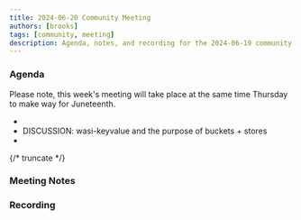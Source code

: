 ```yaml
---
title: 2024-06-20 Community Meeting
authors: [brooks]
tags: [community, meeting]
description: Agenda, notes, and recording for the 2024-06-19 community meeting
---
```



### Agenda

Please note, this week's meeting will take place at the same time Thursday to make way for Juneteenth.

- 
- DISCUSSION: wasi-keyvalue and the purpose of buckets + stores
- 

{/* truncate */}

### Meeting Notes

### Recording

<ReactPlayer url='https://www.youtube.com/watch?v=IjJgjYcSbE4' controls />
